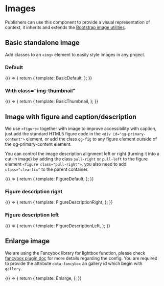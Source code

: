 

<Meta title="Components/UI/Images" />

# Images

Publishers can use this component to provide a visual representation of context, it inherits and extends the [Bootstrap image utilities](https://getbootstrap.com/docs/3.4/css/#images).

## Basic standalone image

Add classes to an `<img>` element to easily style images in any project.

### Default

<Canvas withSource="open">
  <Story name="BasicDefault">
    {() => {
      return {
        template: BasicDefault,
      };
    }}
  </Story>
</Canvas>

### With class="img-thumbnail"

<Canvas withSource="open">
  <Story name="BasicThumbnail">
    {() => {
      return {
        template: BasicThumbnail,
      };
    }}
  </Story>
</Canvas>

## Image with figure and caption/description

We use `<figure>` together with image to improve accessibility with caption, just add the standard HTML5 figure code in the `<div id="qg-primary-content">` element, or add the class `qg-fig` to any figure element outside of the qg-primary-content element.

You can control the image description alignment left or right (turning it into a cut-in image) by adding the class `pull-right` or `pull-left` to the figure element `<figure class="pull-right">`, 
you also need to add `class="clearfix"` to the parent container.

<Canvas withSource="open">
  <Story name="FigureDefault">
    {() => {
      return {
        template: FigureDefault,
      };
    }}
  </Story>
</Canvas>

### Figure description right

<Canvas withSource="open">
  <Story name="FigureDescriptionRight">
    {() => {
      return {
        template: FigureDescriptionRight,
      };
    }}
  </Story>
</Canvas>

### Figure description left

<Canvas withSource="open">
  <Story name="FigureDescriptionLeft">
    {() => {
      return {
        template: FigureDescriptionLeft,
      };
    }}
  </Story>
</Canvas>

## Enlarge image

We are using the Fancybox library for lightbox function, please check [fancybox plugin doc](http://fancyapps.com/fancybox/) for more details regarding the config.
You are required to provide the attribute `data-fancybox` an gallery id which begin with `gallery`.

<Canvas withSource="open">
  <Story name="Enlarge">
    {() => {
      return {
        template: Enlarge,
      };
    }}
  </Story>
</Canvas>
